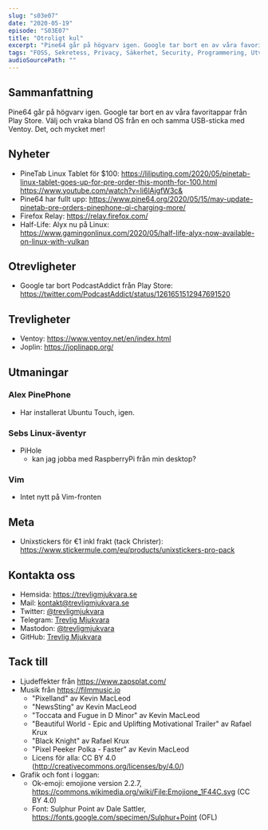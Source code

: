 ```yaml
---
slug: "s03e07"
date: "2020-05-19"
episode: "S03E07"
title: "Otroligt kul"
excerpt: "Pine64 går på högvarv igen. Google tar bort en av våra favoritappar från Play Store. Välj och vraka bland OS från en och samma USB-sticka med Ventoy. Det, och mycket mer!"
tags: "FOSS, Sekretess, Privacy, Säkerhet, Security, Programmering, Utveckling, RaspberryPi, PinePhone, Technology, Linux, Open Source, git, vim, PineTab, Pine64, Firefox, Half-Life, Alyx, Google, PodcastAddict, Ventoy, Joplin, UBPorts, Ubuntu Touch, PiHole, Unixstickers"
audioSourcePath: ""
---
```


## Sammanfattning
Pine64 går på högvarv igen. Google tar bort en av våra favoritappar från Play Store. Välj och vraka bland OS från en och samma USB-sticka med Ventoy. Det, och mycket mer!

## Nyheter
- PineTab Linux Tablet för $100: https://liliputing.com/2020/05/pinetab-linux-tablet-goes-up-for-pre-order-this-month-for-100.html https://www.youtube.com/watch?v=Ii6lAjgfW3c& 
- Pine64 har fullt upp: https://www.pine64.org/2020/05/15/may-update-pinetab-pre-orders-pinephone-qi-charging-more/
- Firefox Relay: https://relay.firefox.com/
- Half-Life: Alyx nu på Linux: https://www.gamingonlinux.com/2020/05/half-life-alyx-now-available-on-linux-with-vulkan

## Otrevligheter
- Google tar bort PodcastAddict från Play Store: https://twitter.com/PodcastAddict/status/1261651512947691520

## Trevligheter
- Ventoy: https://www.ventoy.net/en/index.html
- Joplin: https://joplinapp.org/

## Utmaningar
### Alex PinePhone
- Har installerat Ubuntu Touch, igen. 

### Sebs Linux-äventyr
- PiHole
  - kan jag jobba med RaspberryPi från min desktop? 

### Vim
- Intet nytt på Vim-fronten

## Meta
- Unixstickers för €1 inkl frakt (tack Christer): https://www.stickermule.com/eu/products/unixstickers-pro-pack

## Kontakta oss

- Hemsida: https://trevligmjukvara.se
- Mail: kontakt@trevligmjukvara.se
- Twitter: [@trevligmjukvara](https://twitter.com/trevligmjukvara)
- Telegram: [Trevlig Mjukvara](https://t.me/trevligmjukvara)
- Mastodon: [@trevligmjukvara](https://mastodon.linuxkompis.se/@trevligmjukvara)
- GitHub: [Trevlig Mjukvara](https://github.com/trevligmjukvara)

## Tack till

- Ljudeffekter från https://www.zapsplat.com/
- Musik från https://filmmusic.io
  - "Pixelland" av Kevin MacLeod
  - "NewsSting" av Kevin MacLeod
  - "Toccata and Fugue in D Minor" av Kevin MacLeod
  - "Beautiful World - Epic and Uplifting Motivational Trailer" av Rafael Krux
  - "Black Knight" av Rafael Krux
  - "Pixel Peeker Polka - Faster" av Kevin MacLeod
  - Licens för alla: CC BY 4.0 (http://creativecommons.org/licenses/by/4.0/)
- Grafik och font i loggan:
  - Ok-emoji: emojione version 2.2.7, https://commons.wikimedia.org/wiki/File:Emojione_1F44C.svg (CC BY 4.0)
  - Font: Sulphur Point av Dale Sattler, https://fonts.google.com/specimen/Sulphur+Point (OFL)
